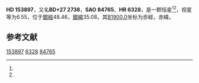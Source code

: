 {{Starbox begin
| name = HD 153897
}}
{{Starbox observe
| epoch = [[J2000.0|J2000.0]]
| constell = {{星座名待查}}<ref name=SIMBAD>{{cite web
 | url=http://simbad.u-strasbg.fr/simbad/sim-id?Ident=HR+6328
 | title =Pulsating variable Star
 | publisher=Centre de Données astronomiques de Strasbourg
 | work=SIMBAD
 | accessdate=2012-07-13}}</ref><ref name=DATA>{{cite web
 | url=http://vizier.u-strasbg.fr/viz-bin/VizieR-5?-out.add=.&-source=5050&-corr=PK=HR&-out.max=9999&HR=6328
 | title=VizieR Detailed Page
 | accessdate=2012-07-13
 | archive-date=2016-03-05
 | archive-url=https://web.archive.org/web/20160305080407/http://vizier.u-strasbg.fr/viz-bin/VizieR-5?-out.add=.&-source=5050&-corr=PK=HR&-out.max=9999&HR=6328
 | dead-url=no
 }}</ref>
| 星官 = 
| ra = {{RA|17|1|9.6}}<ref name=SIMBAD /><ref name=DATA />
| dec = {{DEC|+27|11|47}}<ref name=SIMBAD /><ref name=DATA />
| appmag_v = 6.55<ref name=SIMBAD /><ref name=DATA />
}}
{{Starbox character
| class = F5V<ref name=SIMBAD /><ref name=DATA />
| b-v = 0.41<ref name=SIMBAD /><ref name=DATA />
| u-b = -0.08<ref name=SIMBAD /><ref name=DATA />
| r-i = <ref name=SIMBAD /><ref name=DATA />
| variable = 
}}
{{Starbox astrometry
| radial_v = -0.08
| prop_mo_ra = -31
| parallax = 
| p_error = 
}}
{{Starbox catalog
| names =BD+27 2738，[[SAO星表|SAO]] 84765，[[HD星表|HD]] 153897，[[HR星表|HR]] 6328}}
{{Starbox reference |Simbad=HR+6328}}
{{Starbox end}}

'''HD 153897'''，又名'''BD+27 2738'''，'''SAO 84765'''、'''HR 6328'''，是一颗恒星<ref name=SIMBAD /><ref name=DATA />，视星等为6.55，位于[[銀道座標系|銀經]]48.46，[[銀道座標系|銀緯]]35.08，其[[B1900.0|B1900.0]]坐标为赤經{{RA|16|57|8.7}}，赤緯{{DEC|+27|35.08|39}}。

== 参考文献 ==
{{reflist}}

{{star-stub}}

[[Category:HD和HDE天體|153897]]
[[Category:HR天體|6328]]
[[Category:SAO天體|84765]]